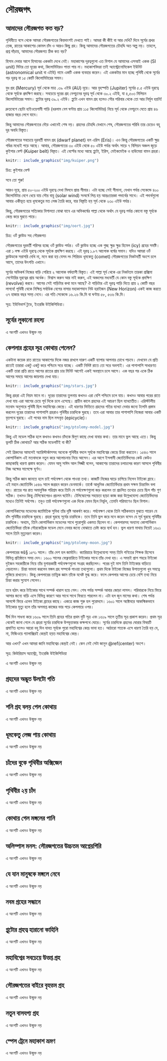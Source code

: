 # সৌরজগৎ {#solar-sytem}

## আমাদের সৌরজগত কত বড়?

পৃথিবীতে বসে থেকে আমরা সৌরজগতের কিয়দাংশই দেখতে পাই। আমরা কী কীই বা আর দেখি? দিনে সূর্যের প্রখর তেজ, রাতের আকাশের কোমল চাঁদ ও আরও কিছু গ্রহ। কিন্তু আমাদের সৌরজগতের চৌহদ্দি অত অল্প নয়। তাহলে, প্রশ্ন দাঁড়ায়, আমাদের সৌরজগত ঠিক কত বড়?

হিসাব দেবার আগে হিসাবের এককটা দেখে নেই। মহাকাশের দূরত্বগুলো এত বিশাল যে আমাদের এসআই একক (SI unit) মিটার তো দূরের কথা, কিলোমিটারও পাত্তা পায় না। মহাকাশবিদরা তাই অ্যাস্ট্রোনোমিকেল ইউনিট (astronomical unit বা এইউ) নামে একটি একক ব্যবহার করেন। এই এককটার মান হচ্ছে পৃথিবী থেকে সূর্যের গড় দূরত্ব বা ১৫ কোটি কিলোমিটারের সমান।

বুধ গ্রহ (Mercury) সূর্য থেকে মাত্র .৩৯ এইউ (AU) দূরে। আর বৃহস্পতি (Jupiter) সূর্যের ৫.৫ এইউ দূরত্বে থেকে সূর্যকে প্রদক্ষিণ করছে। সবচেয়ে দূরের গ্রহ নেপচুনের দূরত্ব সূর্য থেকে ৩০.২ এইউ, যা ৪,৫০৩ মিলিয়ন কিলোমিটারের সমান। প্লুটোর দূরত্ব ৩৯.২ এইউ। প্লুটো এখন বামন গ্রহ হলেও সৌর পরিবার থেকে তো আর নির্মূল হয়নি!

দ্রুতবেগে ছোটা হাইওয়েগামী গাড়ি (ধরলাম বেগ ঘণ্টায় প্রায় ১১৫ কিলোমিটার) নিয়ে সূর্য থেকে নেপচুনে যেতে প্রায় ৪৬ হাজার বছর লেগে যাবে।

কিন্তু আমাদের সৌরজগতের দৌড় এখানেই শেষ নয়। গ্রহদের চৌহদ্দি যেখানে শেষ, সৌরজগতের পরিধি তার চেয়েও বহু দূর অবধি বিস্তৃত। 

সৌরজগতের সবচেয়ে দূরবর্তী বামন গ্রহ (dwarf planet) হল এরিস (Eris)। এও কিন্তু সৌরজগতের একটি ক্ষুদ্র গণ্ডির মধ্যেই পড়ে আছে। আবার, সৌরজগতের ৩০ এইউ থেকে ৫০ এইউ পর্যন্ত অর্থাৎ সাড়ে ৭ বিলিয়ন অঞ্চল জুড়ে কুইপার বেল্ট (Kuiper belt) বিস্তৃত। এই বেল্টের মধ্যে আছে প্লুটো, ইরিস, মেইকমেইক ও হাউমেয়া বামন গ্রহরা। 
 
```r
knitr:: include_graphics("img/kuiper.png")
```

চিত্র: কুইপার বেল্ট

সবে তো শুরু!

আরও দূরে, প্রায় ৫০-২০০ এইউ দূরত্বে দেখা মিলবে প্রান্ত সীমার। এটা হচ্ছে সেই সীমানা, যেখান পর্যন্ত সেকেন্ডে ৪০০ কিলোমিটার বেগে ধেয়ে যায় সৌর বায়ু (solar wind) সংঘর্ষে লিপ্ত হয় আন্তঃতারকা পদার্থের সাথে। এই পদার্থগুলো আবার একীভূত হয়ে ধূমকেতুর মত লেজ তৈরি করে, যার বিস্তৃতি হয় সূর্য থেকে ২৩০ এইউ পর্যন্ত।

কিন্তু, সৌরজগতের সত্যিকার বিশালতা বোঝা যাবে এর অভিকর্ষের পাল্লা থেকে অর্থাৎ যে দূরত্ব পর্যন্ত কোনো বস্তু সূর্যকে কেন্দ্র করে ঘুরতে পারে।

```r
knitr:: include_graphics("img/oort.jpg")
```

চিত্র: ওর্ট ক্লাউড সহ সৌরজগত

সৌরজগতের দূরবর্তী পরিসর হচ্ছে ওর্ট ক্লাউড পর্যন্ত। ওর্ট ক্লাউড হচ্ছে এক গুচ্ছ ক্ষুদ্র ক্ষুদ্র হিমেল (icy) গ্রহের সমষ্টি। এরা ১ লক্ষ এইউ দূরত্বে থেকে সূর্যকে প্রদক্ষিণ করছে। এই দূরত্ব ১.৮৭ আলোক বর্ষের সমান। যদিও আমরা ওর্ট ক্লাউডকে সরাসরি দেখি না, মনে করা হয় যেসব লং পিরিয়ড ধূমকেতু (comet) সৌরজগতের নিকটবর্তী অংশে চলে আসে, তাদের উৎপত্তি এখানে।

সূর্যের অভিকর্ষ নিজের বাড়ি পেরিয়ে ২ আলোক বর্ষব্যাপী বিস্তৃত। এই পাল্লা সূর্য থেকে এর নিকটতম তারকা প্রক্সিমা সেন্টোরির দূরত্বের প্রায় অর্ধেক। বিশ্বাস করুন আর নাই করুন, এই অঞ্চলের মধ্যবর্তী যে কোন বস্তু সূর্যকে প্রদক্ষিণ (revolve) করবে।
আগের সেই গাড়িটার কথা মনে আছে? ঐ গাড়িটার এই দূরত্ব পাড়ি দিতে প্রায় ২ কোটি বছর লাগবে! পৃথিবী থেকে  নিক্ষিপ্ত সর্বাধিক বেগের নাসার মহাকাশযান নিউ হরাইজন (New Horizon) একই কাজ করতে ৩৭ হাজার বছর সময় নেবে। এর গতি সেকেন্ডে ১৬.২৬ কি.মি বা ঘণ্টায় ৫৮, ৫৩৬ কি.মি। 

সূত্র: ইউনিভার্স টুডে, ইংরেজি উইকিপিডিয়া। 

## সূর্যের লুকানো রহস্য

এ অংশটি এখনও উন্মুক্ত নয়

## কেপলার গ্রহের সূত্র কোথায় পেলেন? 

একটানা কয়েক রাত রাতের আকাশের দিকে নজর রাখলে দারুণ একটি ব্যাপার আপনার চোখে পড়বে। দেখবেন যে প্রতি রাতেই তারারা একটু একটু করে পশ্চিমে সরে যাচ্ছে। একটি নিদিষ্ট রাতে তো সরে অবশ্যই। এর পাশাপাশি সাধারণত একটি তারা প্রতি রাতে আগের রাতের প্রায় চার মিনিট আগেই একই অবস্থানে চলে আসে। এক বছর পর একে ঠিক আগের সময়ে আগের জায়গায় দেখা যায়।  

```r
knitr:: include_graphics("img/stars.jpg")
```

কিন্তু গ্রহরা এই নিয়ম মানে না। দূরের তারাদের তুলনায় কখনও এরা বেশি পশ্চিমে চলে যায়। কখনও আবার পরের রাতে দেখা যায় এরা আগের চেয়ে পূর্ব দিকে চলে এসেছে। প্রাচীন কালে গ্রহদের এই আচরণ ছিল ব্যাখ্যাতীত। এরিস্টটলীয় মতবাদ অনুসারে পৃথিবী ছিল মহাবিশ্বের কেন্দ্রে। এই ধারণার ভিত্তিতে গ্রহদের গতির ব্যাখ্যা দেবার জন্যে টলেমি প্রস্তাব করলেন দূরের তারাদের পাশাপাশি গ্রহরাও পৃথিবীর চারদিকে ঘুরছে। তবে এরা আবার তার পাশাপাশি নিজেরা আবার একটি বৃত্তপথে ঘুরছে। এই পথের নাম ছিল মন্দবৃত্ত (epicycle)। 

```r
knitr:: include_graphics("img/ptolemy-model.jpg")
```

কিন্তু এই মডেল সঠিক হলে কখনও কখনও চাঁদকে দ্বিগুণ কাছে দেখা যাবার কথা। তার মানে ভুল আছে এতে। কিন্তু ভুলটি ঠিক কোথায়? আর সঠিক মডেলটিই বা কী? 

সেই গ্রিকদের আমলেই অ্যারিস্টার্কাসসহ অনেকে পৃথিবীর বদলে সূর্যকে মহাবিশ্বের কেন্দ্রে চিন্তা করতেন। ১৫৪৩ সালে কোপার্নিকাস এই মতবাদকে নতুন করে আলোচনায় নিয়ে আসেন। এর আগে ইসলামী জ্যোতির্বিদদের কেউ কেউও কাছাকাছি ধারণা প্রস্তাব করেন। যেমন আবু সাঈদ আল সিজ্জী বলেন, আকাশের তারাদের চলাচলের কারণ আসলে পৃথিবীর নিজ অক্ষের সাপেক্ষে ঘূর্ণন। 

কিন্তু সঠিক জ্ঞান জানতে হলে চাই পর্যবেক্ষণ থেকে পাওয়া তথ্য। কাজটি নিজের ঘাড়ে চাপিয়ে নিলেন টাইকো ব্রাহে। এই মহান জ্যোতির্বিদ ১৫৪৬ সালে জগ্রহন করেন ডেনমার্কে। তাকেঁ আধুনিক জ্যোতির্বিদ্যার প্রথম সক্ষম চিন্তাবিদ বলা হয়। রাতের পর রাত অমানুষিক পরিশ্রম করে তিনি যে পর্যবেক্ষণগুলো জড় করলেন তা প্রচলিত তথ্যের চেয়ে ছিল পাঁচ গুণ সঠিক। তখনও কিন্তু টেলিস্কোপেরও প্রচলন ঘটেনি। টেলিস্কোপের সহায়তা ছাড়া কাজ করা উল্লেখযোগ্য জ্যোতির্বিদদের মধ্যেও তিনিই সর্বশেষ। তবুও তারঁ পর্যবেক্ষণগুলো এক দিকে যেমন ছিল নির্ভুল, তেমনি পরিমাণেও ছিল বিশাল। 

কোপার্নিকাসের মডেলের জ্যামিতিক সুবিধা তাঁর দৃষ্টি আকর্ষণ করে। পর্যবেক্ষণ থেকে তিনি সঠিকভাবে বুঝতে পারেন যে চাঁদ পৃথিবীর চারদিকে ঘুরছে। গ্রহরা ঘুরছে সূর্যের চারদিকে। তবে তিনি ভুল করে মনে করেন বসেন যে সূর্য ঘুরছে পৃথিবীর চারদিকে। অথ্যাৎ, তিনি কোপার্নিকান মডেলের সাথে পুরোপুরি একমত ছিলেন না। কেপলারসহ অন্যান্য কোপার্নিকান জ্যোতির্বিদরা তাঁকে সৌরকেন্দ্রিক মডেল মেনে নেবার জন্যে বোঝাতে চেষ্টা করে ব্যর্থ হন। ভুল ধারণা মাথায় নিয়েই ১৬০১ সালে তিনি মৃত্যুবরণ করেন। 

```r
knitr:: include_graphics("img/ptolemy-moon.jpg")
```
 
কেপলারের জš§ ১৫৭১ সালে। তাঁর দেশ হল জার্মানি। ক্যারিয়ারে উল্লেখযোগ্য সময় তিনি গণিতের শিক্ষক হিসেবে বিভিন্ন প্রতিষ্ঠানে সময় দেন। ১৬০০ সালের ফেব্রুয়ারিতে টাইকোর সাথে তাঁর দেখা হয়। এ সময়ই প্রাগ শহরে টাইকো দুইজন সহকারীকে নিয়ে তাঁর যুগান্তকারী পর্যবেক্ষণগুলো সংগ্রহ করছিলেন। পরের দুই মাস তিনি টাইকোর বাড়িতে বেড়ালেন। চিন্তা ভাবনা করলেন মঙ্গল গ্রহ সম্পর্কে পাওয়া তথ্যগুলো। প্রথম দিকে টাইকো নিজের উপাত্তগুলো খুব সযত্নে লুকিয়ে রাখতেন। কিন্তু কেপলারের তাত্ত্বিক জ্ঞান তাঁকে যথেষ্ট মুগ্ধ করে। ফলে কেপলার আগের চেয়ে বেশি তথ্য নিয়ে চিন্তা করার সুযোগ পেলেন। 

তবে হঠাৎ করে টাইকোর সাথে সম্পর্ক খারাপ হয়ে গেল। শেষ পর্যন্ত সম্পর্ক আবার জোড়া লাগল। পরিবারকে নিয়ে ফিরে আসার জন্যে বাড়ি এসে বিভিন্ন কারণে আর সাথে সাথে ফিরতে পারলেন না। এটা হল জুন মাসের কথা। শেষ পর্যন্ত আগস্টে ফিরে এলেন টাইকো ব্রাহের কাছে। একত্রে কাজ শুরু হল পুরোদমে। ১৬০১ সালে অক্টোবরে আকস্মিকভাবে টাইকোর মৃত্যু হলে তাঁর অসমাপ্ত কাজের ভার পড়ে কেপলারে ওপর। 

দীর্ঘ দিন সাধনা করে ১৬০৯ সালে তিনি গ্রহের গতির প্রথম দুটি সূত্র এবং ১৬১৯ সালে তৃতীয় সূত্র প্রকাশ করেন। প্রথম সূত্র থেকেই জানা গেলে যে গ্রহরা সূর্যের চারদিকে উপবৃত্তাকার কক্ষপথে ঘোরে। সূর্যের চারদিকে গ্রহদের ঘোরার বিষয়টি প্রমাণিত হলেও আরো বহু দিন যাবত সূর্যকে পুরো মহাবিশ্বের কেন্দ্র ভাবা হত। আঠারো শতকে এসে ধারণা তৈরি হয় যে, না, মিল্কিওয়ে গ্যালাক্সিরই কেন্দ্রই হয়ত মহাবিশ্বের কেন্দ্র। 

আর এখন? এখন আমরা জানি মহাবিশ্বের কেন্দ্রই নেই। কেন নেই সেটা জানুন \@ref(center) অংশে। 

সূত্র: কিউরিয়াস অ্যাস্ট্রো, ইংরেজি উইকিপিডিয়া


এ অংশটি এখনও উন্মুক্ত নয়

## গ্রহদের অদ্ভুত উলটো গতি

এ অংশটি এখনও উন্মুক্ত নয়

## শনি গ্রহ বলয় পেল কোথায়

এ অংশটি এখনও উন্মুক্ত নয়

## ধূমকেতু লেজ পায় কোথায়

এ অংশটি এখনও উন্মুক্ত নয়

## চাঁদের বুকে পৃথিবীর অক্সিজেন

এ অংশটি এখনও উন্মুক্ত নয়

## পৃথিবীর ২য় চাঁদ

এ অংশটি এখনও উন্মুক্ত নয়

## কোথায় গেল মঙ্গলের পানি

এ অংশটি এখনও উন্মুক্ত নয়

## অলিম্পাস মনস: সৌরজগতের উচ্চতম আগ্নেয়গিরি

এ অংশটি এখনও উন্মুক্ত নয়

## যে যান মানুষকে মঙ্গলে নেবে

এ অংশটি এখনও উন্মুক্ত নয়

## নবম গ্রহের সন্ধানে

এ অংশটি এখনও উন্মুক্ত নয়

## প্লুটোর গ্রহত্ব হারানো কাহিনি

এ অংশটি এখনও উন্মুক্ত নয়

## মহাবিশ্বের সবচেয়ে উত্তপ্ত গ্রহ

এ অংশটি এখনও উন্মুক্ত নয়

## সৌরজগতের বাইরে বৃহত্তম গ্রহ

এ অংশটি এখনও উন্মুক্ত নয়

## নতুন বাসযগ্য গ্রহ

এ অংশটি এখনও উন্মুক্ত নয়

## স্পেস ট্রেনে মহাকাশ ভ্রমণ  

এ অংশটি এখনও উন্মুক্ত নয়
